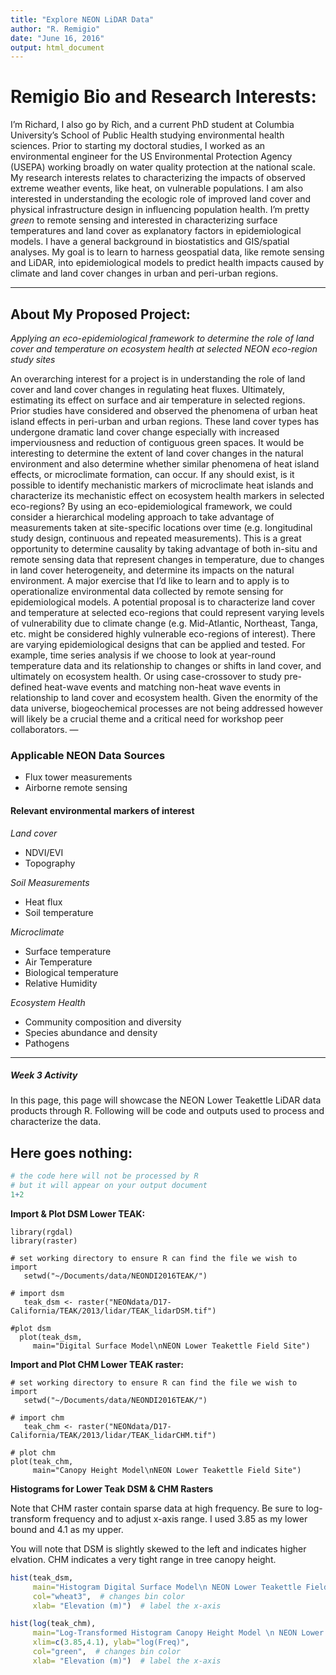 ```yaml
---
title: "Explore NEON LiDAR Data"
author: "R. Remigio"
date: "June 16, 2016"
output: html_document
---
```



# Remigio Bio and Research Interests:

I'm Richard, I also go by Rich, and a current PhD student at Columbia University’s School of Public Health studying environmental health sciences. Prior to starting my doctoral studies, I worked as an environmental engineer for the US Environmental Protection Agency (USEPA) working broadly on water quality protection at the national scale. My research interests relates to characterizing the impacts of observed extreme weather events, like heat, on vulnerable populations. I am also interested in understanding the ecologic role of improved land cover and physical infrastructure design in influencing population health. I’m pretty *green* to remote sensing and interested in characterizing surface temperatures and land cover as explanatory factors in epidemiological models. I have a general background in biostatistics and GIS/spatial analyses. My goal is to learn to harness geospatial data, like remote sensing and LiDAR, into epidemiological models to predict health impacts caused by climate and land cover changes in urban and peri-urban regions.

---

## About My Proposed Project:

*Applying an eco-epidemiological framework to determine the role of land cover and temperature on ecosystem health at selected NEON eco-region study sites*

An overarching interest for a project is in understanding the role of land cover and land cover changes in regulating heat fluxes. Ultimately, estimating its effect on surface and air temperature in selected regions. Prior studies have considered and observed the phenomena of urban heat island effects in peri-urban and urban regions. These land cover types has undergone dramatic land cover change especially with increased imperviousness and reduction of contiguous green spaces. It would be interesting to determine the extent of land cover changes in the natural environment and also determine whether similar phenomena of heat island effects, or microclimate formation, can occur. If any should exist, is it possible to identify mechanistic markers of microclimate heat islands and characterize its mechanistic effect on ecosystem health markers in selected eco-regions?
By using an eco-epidemiological framework, we could consider a hierarchical modeling approach to take advantage of measurements taken at site-specific locations over time (e.g. longitudinal study design, continuous and repeated measurements). This is a great opportunity to determine causality by taking advantage of both in-situ and remote sensing data that represent changes in temperature, due to changes in land cover heterogeneity, and determine its impacts on the natural environment.  A major exercise that I’d like to learn and to apply is to operationalize environmental data collected by remote sensing for epidemiological models.
A potential proposal is to characterize land cover and temperature at selected eco-regions that could represent varying levels of vulnerability due to climate change (e.g. Mid-Atlantic, Northeast, Tanga, etc. might be considered highly vulnerable eco-regions of interest). There are varying epidemiological designs that can be applied and tested. For example, time series analysis if we choose to look at year-round temperature data and its relationship to changes or shifts in land cover, and ultimately on ecosystem health. Or using case-crossover to study pre-defined heat-wave events and matching non-heat wave events in relationship to land cover and ecosystem health.  Given the enormity of the data universe, biogeochemical processes are not being addressed however will likely be a crucial theme and a critical need for workshop peer collaborators.
---

### Applicable NEON Data Sources

* Flux tower measurements
* Airborne remote sensing

#### Relevant environmental markers of interest

*Land cover*

* NDVI/EVI
* Topography

*Soil Measurements*

* Heat flux
* Soil temperature

*Microclimate*

* Surface temperature
* Air Temperature
* Biological temperature
* Relative Humidity

*Ecosystem Health*

* Community composition and diversity
* Species abundance and density
* Pathogens

---

##### Week 3 Activity

In this page, this page will showcase the NEON Lower Teakettle LiDAR data products through R. Following will be code and outputs used to process and characterize the data. 

Here goes nothing: 
---

```r

# the code here will not be processed by R 
# but it will appear on your output document
1+2

```



**Import & Plot DSM Lower TEAK:**

```r-raster-load-plot-dsm
library(rgdal)
library(raster)

# set working directory to ensure R can find the file we wish to import
   setwd("~/Documents/data/NEONDI2016TEAK/")

# import dsm
   teak_dsm <- raster("NEONdata/D17-California/TEAK/2013/lidar/TEAK_lidarDSM.tif")
 
#plot dsm
  plot(teak_dsm,
     main="Digital Surface Model\nNEON Lower Teakettle Field Site")

```


**Import and Plot CHM Lower TEAK raster:** 

```r-load-data
# set working directory to ensure R can find the file we wish to import
   setwd("~/Documents/data/NEONDI2016TEAK/")

# import chm
   teak_chm <- raster("NEONdata/D17-California/TEAK/2013/lidar/TEAK_lidarCHM.tif")

# plot chm
plot(teak_chm,
     main="Canopy Height Model\nNEON Lower Teakettle Field Site")
```

**Histograms for Lower Teak DSM & CHM Rasters**

Note that CHM raster contain sparse data at high frequency. Be sure to log-transform
frequency and to adjust x-axis range. I used 3.85 as my lower bound and 4.1 as my upper.

You will note that DSM is slightly skewed to the left and indicates higher elvation. CHM indicates a very tight range in tree canopy height. 

```r
hist(teak_dsm,
     main="Histogram Digital Surface Model\n NEON Lower Teakettle Field Site",
     col="wheat3",  # changes bin color
     xlab= "Elevation (m)")  # label the x-axis

hist(log(teak_chm),
     main="Log-Transformed Histogram Canopy Height Model \n NEON Lower Teakettle Field Site",
     xlim=c(3.85,4.1), ylab="log(Freq)",
     col="green",  # changes bin color
     xlab= "Elevation (m)")  # label the x-axis

```

